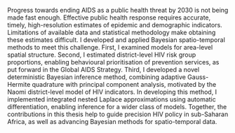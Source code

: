Progress towards ending AIDS as a public health threat by 2030 is not being made fast enough.
Effective public health response requires accurate, timely, high-resolution estimates of epidemic and demographic indicators.
Limitations of available data and statistical methodology make obtaining these estimates difficult.
I developed and applied Bayesian spatio-temporal methods to meet this challenge.
First, I examined models for area-level spatial structure.
Second, I estimated district-level HIV risk group proportions, enabling behavioural prioritisation of prevention services, as put forward in the Global AIDS Strategy.
Third, I developed a novel deterministic Bayesian inference method, combining adaptive Gauss-Hermite quadrature with principal component analysis, motivated by the Naomi district-level model of HIV indicators.
In developing this method, I implemented integrated nested Laplace approximations using automatic differentiation, enabling inference for a wider class of models.
Together, the contributions in this thesis help to guide precision HIV policy in sub-Saharan Africa, as well as advancing Bayesian methods for spatio-temporal data. 